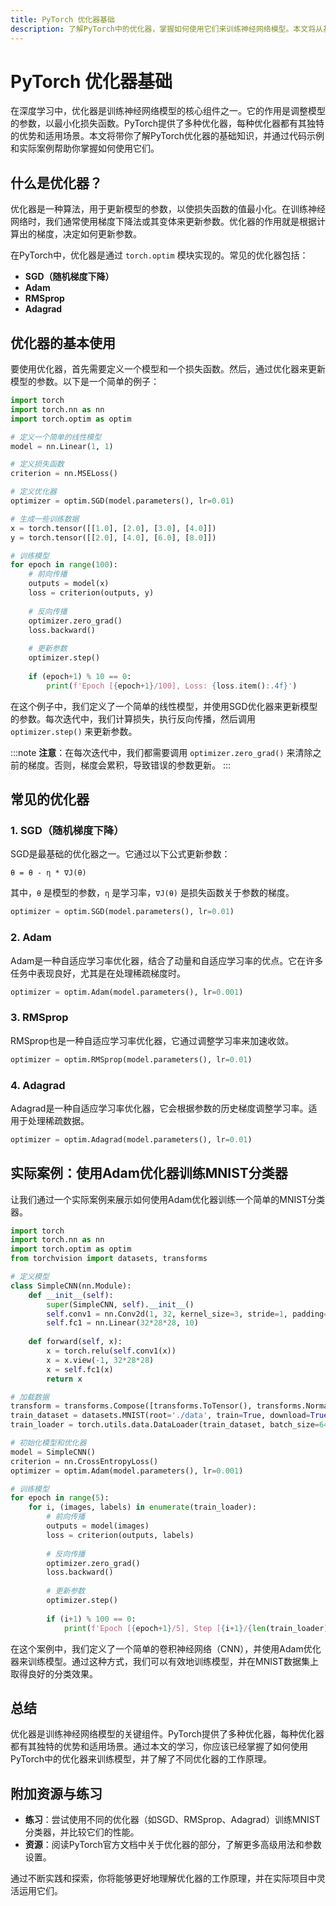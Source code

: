 ```yaml
---
title: PyTorch 优化器基础
description: 了解PyTorch中的优化器，掌握如何使用它们来训练神经网络模型。本文将从基础概念讲起，逐步深入，并通过代码示例和实际案例帮助你理解优化器的工作原理。
---
```


# PyTorch 优化器基础

在深度学习中，优化器是训练神经网络模型的核心组件之一。它的作用是调整模型的参数，以最小化损失函数。PyTorch提供了多种优化器，每种优化器都有其独特的优势和适用场景。本文将带你了解PyTorch优化器的基础知识，并通过代码示例和实际案例帮助你掌握如何使用它们。

## 什么是优化器？

优化器是一种算法，用于更新模型的参数，以使损失函数的值最小化。在训练神经网络时，我们通常使用梯度下降法或其变体来更新参数。优化器的作用就是根据计算出的梯度，决定如何更新参数。

在PyTorch中，优化器是通过 `torch.optim` 模块实现的。常见的优化器包括：

- **SGD（随机梯度下降）**
- **Adam**
- **RMSprop**
- **Adagrad**

## 优化器的基本使用

要使用优化器，首先需要定义一个模型和一个损失函数。然后，通过优化器来更新模型的参数。以下是一个简单的例子：

```python
import torch
import torch.nn as nn
import torch.optim as optim

# 定义一个简单的线性模型
model = nn.Linear(1, 1)

# 定义损失函数
criterion = nn.MSELoss()

# 定义优化器
optimizer = optim.SGD(model.parameters(), lr=0.01)

# 生成一些训练数据
x = torch.tensor([[1.0], [2.0], [3.0], [4.0]])
y = torch.tensor([[2.0], [4.0], [6.0], [8.0]])

# 训练模型
for epoch in range(100):
    # 前向传播
    outputs = model(x)
    loss = criterion(outputs, y)
    
    # 反向传播
    optimizer.zero_grad()
    loss.backward()
    
    # 更新参数
    optimizer.step()
    
    if (epoch+1) % 10 == 0:
        print(f'Epoch [{epoch+1}/100], Loss: {loss.item():.4f}')
```

在这个例子中，我们定义了一个简单的线性模型，并使用SGD优化器来更新模型的参数。每次迭代中，我们计算损失，执行反向传播，然后调用 `optimizer.step()` 来更新参数。

:::note
**注意**：在每次迭代中，我们都需要调用 `optimizer.zero_grad()` 来清除之前的梯度。否则，梯度会累积，导致错误的参数更新。
:::

## 常见的优化器

### 1. SGD（随机梯度下降）

SGD是最基础的优化器之一。它通过以下公式更新参数：

```
θ = θ - η * ∇J(θ)
```

其中，`θ` 是模型的参数，`η` 是学习率，`∇J(θ)` 是损失函数关于参数的梯度。

```python
optimizer = optim.SGD(model.parameters(), lr=0.01)
```

### 2. Adam

Adam是一种自适应学习率优化器，结合了动量和自适应学习率的优点。它在许多任务中表现良好，尤其是在处理稀疏梯度时。

```python
optimizer = optim.Adam(model.parameters(), lr=0.001)
```

### 3. RMSprop

RMSprop也是一种自适应学习率优化器，它通过调整学习率来加速收敛。

```python
optimizer = optim.RMSprop(model.parameters(), lr=0.01)
```

### 4. Adagrad

Adagrad是一种自适应学习率优化器，它会根据参数的历史梯度调整学习率。适用于处理稀疏数据。

```python
optimizer = optim.Adagrad(model.parameters(), lr=0.01)
```

## 实际案例：使用Adam优化器训练MNIST分类器

让我们通过一个实际案例来展示如何使用Adam优化器训练一个简单的MNIST分类器。

```python
import torch
import torch.nn as nn
import torch.optim as optim
from torchvision import datasets, transforms

# 定义模型
class SimpleCNN(nn.Module):
    def __init__(self):
        super(SimpleCNN, self).__init__()
        self.conv1 = nn.Conv2d(1, 32, kernel_size=3, stride=1, padding=1)
        self.fc1 = nn.Linear(32*28*28, 10)
    
    def forward(self, x):
        x = torch.relu(self.conv1(x))
        x = x.view(-1, 32*28*28)
        x = self.fc1(x)
        return x

# 加载数据
transform = transforms.Compose([transforms.ToTensor(), transforms.Normalize((0.1307,), (0.3081,))])
train_dataset = datasets.MNIST(root='./data', train=True, download=True, transform=transform)
train_loader = torch.utils.data.DataLoader(train_dataset, batch_size=64, shuffle=True)

# 初始化模型和优化器
model = SimpleCNN()
criterion = nn.CrossEntropyLoss()
optimizer = optim.Adam(model.parameters(), lr=0.001)

# 训练模型
for epoch in range(5):
    for i, (images, labels) in enumerate(train_loader):
        # 前向传播
        outputs = model(images)
        loss = criterion(outputs, labels)
        
        # 反向传播
        optimizer.zero_grad()
        loss.backward()
        
        # 更新参数
        optimizer.step()
        
        if (i+1) % 100 == 0:
            print(f'Epoch [{epoch+1}/5], Step [{i+1}/{len(train_loader)}], Loss: {loss.item():.4f}')
```

在这个案例中，我们定义了一个简单的卷积神经网络（CNN），并使用Adam优化器来训练模型。通过这种方式，我们可以有效地训练模型，并在MNIST数据集上取得良好的分类效果。

## 总结

优化器是训练神经网络模型的关键组件。PyTorch提供了多种优化器，每种优化器都有其独特的优势和适用场景。通过本文的学习，你应该已经掌握了如何使用PyTorch中的优化器来训练模型，并了解了不同优化器的工作原理。

## 附加资源与练习

- **练习**：尝试使用不同的优化器（如SGD、RMSprop、Adagrad）训练MNIST分类器，并比较它们的性能。
- **资源**：阅读PyTorch官方文档中关于优化器的部分，了解更多高级用法和参数设置。

通过不断实践和探索，你将能够更好地理解优化器的工作原理，并在实际项目中灵活运用它们。
